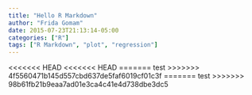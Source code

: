 ```yaml
---
title: "Hello R Markdown"
author: "Frida Gomam"
date: 2015-07-23T21:13:14-05:00
categories: ["R"]
tags: ["R Markdown", "plot", "regression"]
---
```


<<<<<<< HEAD
<<<<<<< HEAD
=======
test
>>>>>>> 4f5560471b145d557cbd637de5faf6019cf01c3f
=======
test
>>>>>>> 98b61fb21b9eaa7ad01e3ca4c41e4d738dbe3dc5
